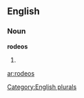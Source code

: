 
==English==

===Noun===
'''rodeos'''

# {{plural of|[[rodeo]]}}

[[Category:English plurals]]

[[ar:rodeos]]